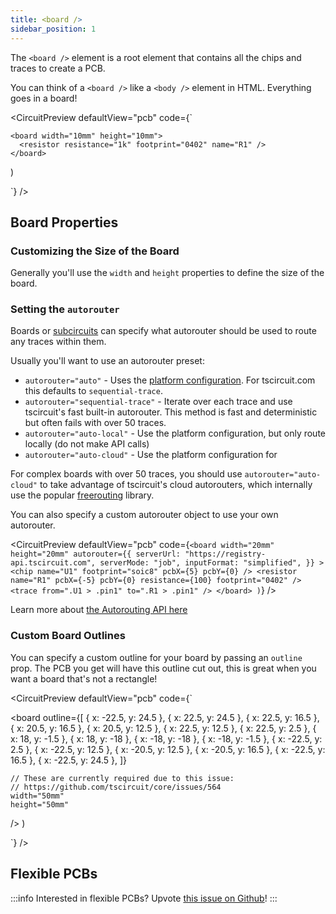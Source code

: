 ```yaml
---
title: <board />
sidebar_position: 1
---
```


The `<board />` element is a root element that contains all the chips and traces
to create a PCB.

You can think of a `<board />` like a `<body />` element in HTML. Everything
goes in a board!



<CircuitPreview defaultView="pcb" code={`

    <board width="10mm" height="10mm">
      <resistor resistance="1k" footprint="0402" name="R1" />
    </board>
  )

`} />


## Board Properties

### Customizing the Size of the Board

Generally you'll use the `width` and `height` properties to define the size of
the board.

### Setting the `autorouter`

Boards or [subcircuits](./subcircuit.mdx) can specify what autorouter should be
used to route any traces within them.

Usually you'll want to use an autorouter preset:

- `autorouter="auto"` - Uses the [platform configuration](../guides/running-tscircuit/platform-configuration.md). For tscircuit.com this defaults to `sequential-trace`.
- `autorouter="sequential-trace"` - Iterate over each trace and use tscircuit's fast built-in autorouter. This method is fast and deterministic but often fails with over 50 traces.
- `autorouter="auto-local"` - Use the platform configuration, but only route locally (do not make API calls)
- `autorouter="auto-cloud"` - Use the platform configuration for 

For complex boards with over 50 traces, you should use `autorouter="auto-cloud"`
to take advantage of tscircuit's cloud autorouters, which internally use the popular
[freerouting](https://github.com/freerouting/freerouting) library.

You can also specify a custom autorouter object to use your own autorouter.

<CircuitPreview defaultView="pcb" code={`
    <board
      width="20mm"
      height="20mm"
      autorouter={{
        serverUrl: "https://registry-api.tscircuit.com",
        serverMode: "job",
        inputFormat: "simplified",
      }}
    >
      <chip name="U1" footprint="soic8" pcbX={5} pcbY={0} />
      <resistor
        name="R1"
        pcbX={-5}
        pcbY={0}
        resistance={100}
        footprint="0402"
      />
      <trace from=".U1 > .pin1" to=".R1 > .pin1" />
    </board>
  )
`} />

Learn more about [the Autorouting API here](../web-apis/autorouting-api.mdx)


### Custom Board Outlines

You can specify a custom outline for your board by passing an `outline` prop.
The PCB you get will have this outline cut out, this is great when you want a
board that's not a rectangle!

<CircuitPreview defaultView="pcb" code={`

  <board
    outline={[
      { x: -22.5, y: 24.5 },
      { x: 22.5, y: 24.5 },
      { x: 22.5, y: 16.5 },
      { x: 20.5, y: 16.5 },
      { x: 20.5, y: 12.5 },
      { x: 22.5, y: 12.5 },
      { x: 22.5, y: 2.5 },
      { x: 18, y: -1.5 },
      { x: 18, y: -18 },
      { x: -18, y: -18 },
      { x: -18, y: -1.5 },
      { x: -22.5, y: 2.5 },
      { x: -22.5, y: 12.5 },
      { x: -20.5, y: 12.5 },
      { x: -20.5, y: 16.5 },
      { x: -22.5, y: 16.5 },
      { x: -22.5, y: 24.5 },
    ]}

    // These are currently required due to this issue:
    // https://github.com/tscircuit/core/issues/564
    width="50mm"
    height="50mm"
  />
)

`} />

## Flexible PCBs

:::info
Interested in flexible PCBs? Upvote [this issue on Github](https://github.com/tscircuit/tscircuit/issues/510)!
:::